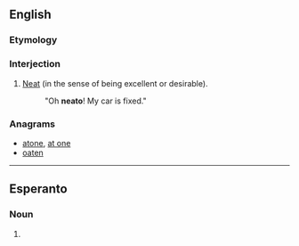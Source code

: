 ==English==

===Etymology===
{{suffix|neat|o|lang=en}}

===Interjection===
{{en-interj}}

# {{context|colloquial|slang|lang=en}} [[neat|Neat]] (in the sense of being excellent or desirable).
#: "Oh '''neato'''! My car is fixed."

===Anagrams===
* [[atone#English|atone]], [[at one#English|at one]]
* [[oaten#English|oaten]]

----

==Esperanto==

===Noun===
{{eo-part|ne|ato}}

# {{eo-form of|ne|ato}}